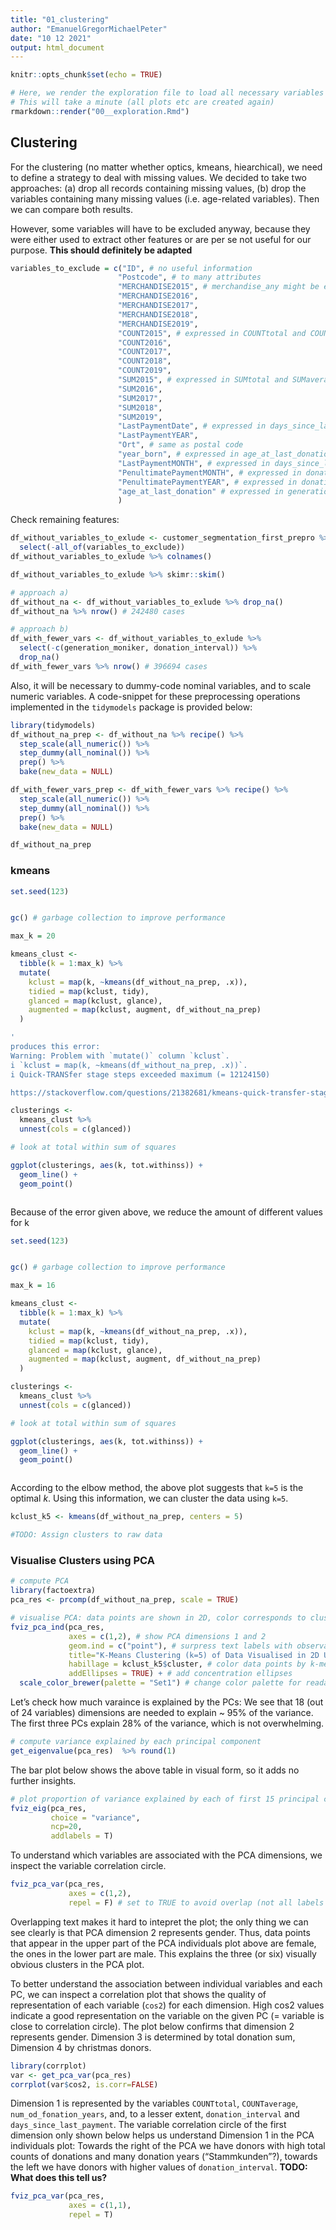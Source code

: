 ```yaml
---
title: "01_clustering"
author: "EmanuelGregorMichaelPeter"
date: "10 12 2021"
output: html_document
---
```


```r
knitr::opts_chunk$set(echo = TRUE)
```


```r
# Here, we render the exploration file to load all necessary variables into our environment
# This will take a minute (all plots etc are created again)
rmarkdown::render("00__exploration.Rmd")
```

## Clustering

For the clustering (no matter whether optics, kmeans, hiearchical), we need to define a strategy to deal with missing values. We decided to take two approaches: (a) drop all records containing missing values, (b) drop the variables containing many missing values (i.e. age-related variables). Then we can compare both results.

However, some variables will have to be excluded anyway, because they were either used to extract other features or are per se not useful for our purpose. **This should definitely be adapted**
```r
variables_to_exclude = c("ID", # no useful information
                        "Postcode", # to many attributes 
                        "MERCHANDISE2015", # merchandise_any might be enough because it is a rare category anyway
                        "MERCHANDISE2016",
                        "MERCHANDISE2017",
                        "MERCHANDISE2018",
                        "MERCHANDISE2019",
                        "COUNT2015", # expressed in COUNTtotal and COUNTaverage
                        "COUNT2016",
                        "COUNT2017",
                        "COUNT2018",
                        "COUNT2019", 
                        "SUM2015", # expressed in SUMtotal and SUMaverage
                        "SUM2016",
                        "SUM2017",
                        "SUM2018",
                        "SUM2019",
                        "LastPaymentDate", # expressed in days_since_last_payment,
                        "LastPaymentYEAR",
                        "Ort", # same as postal code
                        "year_born", # expressed in age_at_last_donation
                        "LastPaymentMONTH", # expressed in days_since_last_payment
                        "PenultimatePaymentMONTH", # expressed in donation_interval
                        "PenultimatePaymentYEAR", # expressed in donation_interval
                        "age_at_last_donation" # expressed in generation_monikert
                        )
```

Check remaining features: 
```r
df_without_variables_to_exlude <- customer_segmentation_first_prepro %>%
  select(-all_of(variables_to_exclude))
df_without_variables_to_exlude %>% colnames()
```

```r
df_without_variables_to_exlude %>% skimr::skim()
```



```r
# approach a)
df_without_na <- df_without_variables_to_exlude %>% drop_na()
df_without_na %>% nrow() # 242480 cases

# approach b)
df_with_fewer_vars <- df_without_variables_to_exlude %>% 
  select(-c(generation_moniker, donation_interval)) %>% 
  drop_na()
df_with_fewer_vars %>% nrow() # 396694 cases
```

Also, it will be necessary to dummy-code nominal variables, and to scale numeric variables. A code-snippet for these preprocessing operations implemented in the `tidymodels` package is provided below:

```r
library(tidymodels)
df_without_na_prep <- df_without_na %>% recipe() %>% 
  step_scale(all_numeric()) %>%
  step_dummy(all_nominal()) %>%
  prep() %>% 
  bake(new_data = NULL)

df_with_fewer_vars_prep <- df_with_fewer_vars %>% recipe() %>% 
  step_scale(all_numeric()) %>%  
  step_dummy(all_nominal()) %>%
  prep() %>% 
  bake(new_data = NULL)

```

```r
df_without_na_prep
```


### kmeans

```r
set.seed(123)


gc() # garbage collection to improve performance

max_k = 20

kmeans_clust <- 
  tibble(k = 1:max_k) %>%
  mutate(
    kclust = map(k, ~kmeans(df_without_na_prep, .x)),
    tidied = map(kclust, tidy),
    glanced = map(kclust, glance),
    augmented = map(kclust, augment, df_without_na_prep)
  )

'
produces this error:
Warning: Problem with `mutate()` column `kclust`.
i `kclust = map(k, ~kmeans(df_without_na_prep, .x))`.
i Quick-TRANSfer stage steps exceeded maximum (= 12124150)

https://stackoverflow.com/questions/21382681/kmeans-quick-transfer-stage-steps-exceeded-maximum'

clusterings <- 
  kmeans_clust %>%
  unnest(cols = c(glanced))

# look at total within sum of squares 

ggplot(clusterings, aes(k, tot.withinss)) +
  geom_line() +
  geom_point()



```


Because of the error given above, we reduce the amount of different values for k 


```r
set.seed(123)


gc() # garbage collection to improve performance

max_k = 16

kmeans_clust <- 
  tibble(k = 1:max_k) %>%
  mutate(
    kclust = map(k, ~kmeans(df_without_na_prep, .x)),
    tidied = map(kclust, tidy),
    glanced = map(kclust, glance),
    augmented = map(kclust, augment, df_without_na_prep)
  )

clusterings <- 
  kmeans_clust %>%
  unnest(cols = c(glanced))

# look at total within sum of squares 

ggplot(clusterings, aes(k, tot.withinss)) +
  geom_line() +
  geom_point()



```

According to the elbow method, the above plot suggests that `k=5` is the optimal $k$. Using this information, we can cluster the data using `k=5`.

```r
kclust_k5 <- kmeans(df_without_na_prep, centers = 5)

#TODO: Assign clusters to raw data
```

### Visualise Clusters using PCA

```r
# compute PCA
library(factoextra)
pca_res <- prcomp(df_without_na_prep, scale = TRUE)
```

```r
# visualise PCA: data points are shown in 2D, color corresponds to cluster assignment
fviz_pca_ind(pca_res,
             axes = c(1,2), # show PCA dimensions 1 and 2
             geom.ind = c("point"), # surpress text labels with observation IDs
             title="K-Means Clustering (k=5) of Data Visualised in 2D Using PCA",
             habillage = kclust_k5$cluster, # color data points by k-means cluster
             addEllipses = TRUE) + # add concentration ellipses
  scale_color_brewer(palette = "Set1") # change color palette for readability
```

Let's check how much varaince is explained by the PCs: We see that 18 (out of 24 variables) dimensions are needed to explain ~ 95% of the variance. The first three PCs explain 28% of the variance, which is not overwhelming. 

```r
# compute variance explained by each principal component
get_eigenvalue(pca_res)  %>% round(1)
```
The bar plot below shows the above table in visual form, so it adds no further insights.

```r
# plot proportion of variance explained by each of first 15 principal components
fviz_eig(pca_res,
         choice = "variance",
         ncp=20,
         addlabels = T)
```
To understand which variables are associated with the PCA dimensions, we inspect the variable correlation circle. 


```r
fviz_pca_var(pca_res,
             axes = c(1,2),
             repel = F) # set to TRUE to avoid overlap (not all labels are shown)
```

Overlapping text makes it hard to intepret the plot; the only thing we can see clearly is that PCA dimension 2 represents gender. Thus, data points that appear in the upper part of the PCA individuals plot above are female, the ones in the lower part are male. This explains the three (or six) visually obvious clusters in the PCA plot.

To better understand the association between individual variables and each PC, we can inspect a correlation plot that shows the quality of representation of each variable (`cos2`) for each dimension. High cos2 values indicate a good representation on the variable on the given PC (= variable is close to correlation circle). The plot below confirms that dimension 2 represents gender. Dimension 3 is determined by total donation sum, Dimension 4 by christmas donors.

```r
library(corrplot)
var <- get_pca_var(pca_res)
corrplot(var$cos2, is.corr=FALSE)

```

Dimension 1 is represented by the variables `COUNTtotal`, `COUNTaverage`, `num_od_fonation_years`, and, to a lesser extent, `donation_interval` and `days_since_last_payment`. The variable correlation circle of the first dimension only shown below helps us understand Dimension 1 in the PCA individuals plot: Towards the right of the PCA we have donors with high total counts of donations and many donation years ("Stammkunden"?), towards the left we have donors with higher values of `donation_interval`. **TODO: What does this tell us?**


```r
fviz_pca_var(pca_res,
             axes = c(1,1),
             repel = T)
```






